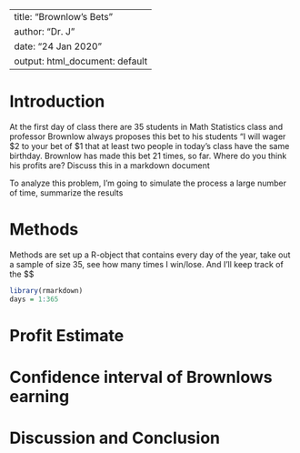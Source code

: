 ---
title: "Brownlow's Bets"
author: "Dr. J"
date: "24 Jan 2020"
output: html_document: default
 ---

<!-- We recommend you use git branches -- create a separate branch for each major section i.e. Introduction, Methods, Results, Inferential Results, and Discussion and Conclusions - leave the YAML block untouched until the final merge where you put in your own name !-->

# Introduction

<!--In this section you explain what you are trying to show.  Where did the data come from?  What is the research or other question you are trying to answer?!-->

 At the first day of class there are 35 students in Math Statistics class and professor Brownlow always proposes this bet to his students "I will wager $2 to your bet of $1 that at least two people in today's class have the same birthday.  Brownlow has made this bet 21 times, so far. Where do you think his profits are? Discuss this in a markdown document
 
To analyze this problem, I'm going to simulate the process a large number of time, summarize the results

# Methods

<!--Decide on your methods:  In this section explain the approach you will take to attack the issue --- how will you decide on a likely estimate of professor Brownlow's earnings or losses after 21 bets. Also explain how you construct a 95% confidence interval about your estimate of his winnings !-->

Methods are set up a R-object that contains every day of the year, take out a sample of size 35, see how many times I win/lose.  And I'll keep track of the $$

```{r}
library(rmarkdown)
days = 1:365
```


# Profit Estimate

<!--Explain and display the results of your method of coming up with the estimate of professor Brownlows net position after betting !-->


# Confidence interval of Brownlows earning

<!--Explain and display your method of coming up with a 95% confidence interval of  professor Brownlow's net financial position !-->


# Discussion and Conclusion

<!--Discussion and conclusion here.  If professor Brownlow is consistantly making or losing money how could he change his payout so that his profits center on zero?  Also discuss what size his class should be in order to have his current scheme balance at zero profit.

Would you take this bet?  What about if there were only 12 people in the class?   !-->

